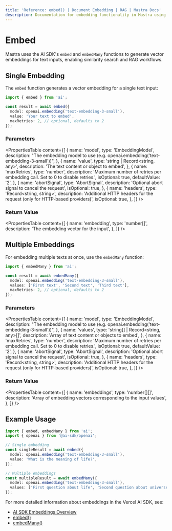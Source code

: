 ```yaml
---
title: 'Reference: embed() | Document Embedding | RAG | Mastra Docs'
description: Documentation for embedding functionality in Mastra using the AI SDK.
---
```


# Embed

Mastra uses the AI SDK's `embed` and `embedMany` functions to generate vector embeddings for text inputs, enabling similarity search and RAG workflows.

## Single Embedding

The `embed` function generates a vector embedding for a single text input:

```typescript
import { embed } from 'ai';

const result = await embed({
  model: openai.embedding('text-embedding-3-small'),
  value: 'Your text to embed',
  maxRetries: 2, // optional, defaults to 2
});
```

### Parameters

<PropertiesTable
  content={[
    {
      name: 'model',
      type: 'EmbeddingModel',
      description: "The embedding model to use (e.g. openai.embedding('text-embedding-3-small'))",
    },
    {
      name: 'value',
      type: 'string | Record<string, any>',
      description: 'The text content or object to embed',
    },
    {
      name: 'maxRetries',
      type: 'number',
      description: 'Maximum number of retries per embedding call. Set to 0 to disable retries.',
      isOptional: true,
      defaultValue: '2',
    },
    {
      name: 'abortSignal',
      type: 'AbortSignal',
      description: 'Optional abort signal to cancel the request',
      isOptional: true,
    },
    {
      name: 'headers',
      type: 'Record<string, string>',
      description: 'Additional HTTP headers for the request (only for HTTP-based providers)',
      isOptional: true,
    },
  ]}
/>

### Return Value

<PropertiesTable
  content={[
    {
      name: 'embedding',
      type: 'number[]',
      description: 'The embedding vector for the input',
    },
  ]}
/>

## Multiple Embeddings

For embedding multiple texts at once, use the `embedMany` function:

```typescript
import { embedMany } from 'ai';

const result = await embedMany({
  model: openai.embedding('text-embedding-3-small'),
  values: ['First text', 'Second text', 'Third text'],
  maxRetries: 2, // optional, defaults to 2
});
```

### Parameters

<PropertiesTable
  content={[
    {
      name: 'model',
      type: 'EmbeddingModel',
      description: "The embedding model to use (e.g. openai.embedding('text-embedding-3-small'))",
    },
    {
      name: 'values',
      type: 'string[] | Record<string, any>[]',
      description: 'Array of text content or objects to embed',
    },
    {
      name: 'maxRetries',
      type: 'number',
      description: 'Maximum number of retries per embedding call. Set to 0 to disable retries.',
      isOptional: true,
      defaultValue: '2',
    },
    {
      name: 'abortSignal',
      type: 'AbortSignal',
      description: 'Optional abort signal to cancel the request',
      isOptional: true,
    },
    {
      name: 'headers',
      type: 'Record<string, string>',
      description: 'Additional HTTP headers for the request (only for HTTP-based providers)',
      isOptional: true,
    },
  ]}
/>

### Return Value

<PropertiesTable
  content={[
    {
      name: 'embeddings',
      type: 'number[][]',
      description: 'Array of embedding vectors corresponding to the input values',
    },
  ]}
/>

## Example Usage

```typescript
import { embed, embedMany } from 'ai';
import { openai } from '@ai-sdk/openai';

// Single embedding
const singleResult = await embed({
  model: openai.embedding('text-embedding-3-small'),
  value: 'What is the meaning of life?',
});

// Multiple embeddings
const multipleResult = await embedMany({
  model: openai.embedding('text-embedding-3-small'),
  values: ['First question about life', 'Second question about universe', 'Third question about everything'],
});
```

For more detailed information about embeddings in the Vercel AI SDK, see:

- [AI SDK Embeddings Overview](https://sdk.vercel.ai/docs/ai-sdk-core/embeddings)
- [embed()](https://sdk.vercel.ai/docs/reference/ai-sdk-core/embed)
- [embedMany()](https://sdk.vercel.ai/docs/reference/ai-sdk-core/embed-many)
